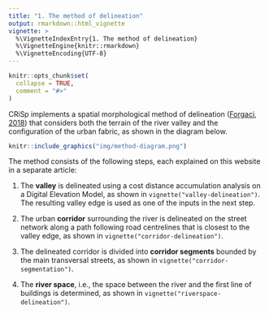 ```yaml
---
title: "1. The method of delineation"
output: rmarkdown::html_vignette
vignette: >
  %\VignetteIndexEntry{1. The method of delineation}
  %\VignetteEngine{knitr::rmarkdown}
  %\VignetteEncoding{UTF-8}
---
```


```r
knitr::opts_chunk$set(
  collapse = TRUE,
  comment = "#>"
)
```

CRiSp implements a spatial morphological method of delineation ([Forgaci, 2018](https://doi.org/10.7480/abe.2018.31)) that considers both the terrain of the river valley and the configuration of the urban fabric, as shown in the diagram below.

```r
knitr::include_graphics("img/method-diagram.png")
```

The method consists of the following steps, each explained on this website in a separate article:

1. The **valley** is delineated using a cost distance accumulation analysis on a Digital Elevation Model, as shown in `vignette("valley-delineation")`. The resulting valley edge is used as one of the inputs in the next step.

2. The urban **corridor** surrounding the river is delineated on the street network along a path following road centrelines that is closest to the valley edge, as shown in `vignette("corridor-delineation")`.  

3. The delineated corridor is divided into **corridor segments** bounded by the main transversal streets, as shown in `vignette("corridor-segmentation")`.  

4. The **river space**, i.e., the space between the river and the first line of buildings is determined, as shown in `vignette("riverspace-delineation")`.


